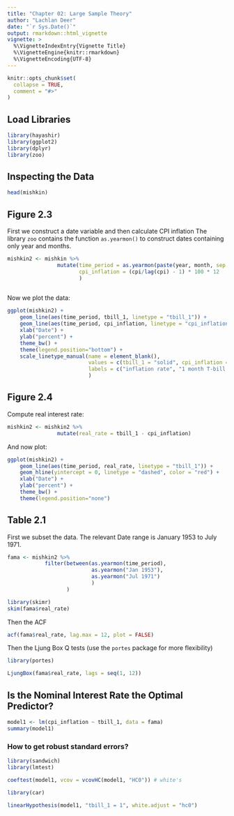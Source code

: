 ```yaml
---
title: "Chapter 02: Large Sample Theory"
author: "Lachlan Deer"
date: "`r Sys.Date()`"
output: rmarkdown::html_vignette
vignette: >
  %\VignetteIndexEntry{Vignette Title}
  %\VignetteEngine{knitr::rmarkdown}
  %\VignetteEncoding{UTF-8}
---
```


```r
knitr::opts_chunk$set(
  collapse = TRUE,
  comment = "#>"
)
```

## Load Libraries
```r
library(hayashir)
library(ggplot2)
library(dplyr)
library(zoo)
```


## Inspecting the Data

```r
head(mishkin)
```


## Figure 2.3
First we construct a date variable and then calculate CPI inflation
The library `zoo` contains the function `as.yearmon()` 
    to construct dates containing only year and months.
```r

mishkin2 <- mishkin %>%
                mutate(time_period = as.yearmon(paste(year, month, sep = "-")),
                       cpi_inflation = (cpi/lag(cpi) - 1) * 100 * 12
                       )
                

```

Now we plot the data:

```r
ggplot(mishkin2) +
    geom_line(aes(time_period, tbill_1, linetype = "tbill_1")) +
    geom_line(aes(time_period, cpi_inflation, linetype = "cpi_inflation")) +
    xlab("Date") +
    ylab("percent") +
    theme_bw() + 
    theme(legend.position="bottom") +
    scale_linetype_manual(name = element_blank(), 
                          values = c(tbill_1 = "solid", cpi_inflation = "dotted"),
                          labels = c("inflation rate", "1 month T-bill rate")
                          )
```

## Figure 2.4

Compute real interest rate:
```r
mishkin2 <- mishkin2 %>%
                mutate(real_rate = tbill_1 - cpi_inflation)

```

And now plot:
```r
ggplot(mishkin2) +
    geom_line(aes(time_period, real_rate, linetype = "tbill_1")) +
    geom_hline(yintercept = 0, linetype = "dashed", color = "red") +
    xlab("Date") +
    ylab("percent") +
    theme_bw() + 
    theme(legend.position="none")
```

## Table 2.1
First we subset the data.
The relevant Date range is January 1953 to July 1971.

```r
fama <- mishkin2 %>%
            filter(between(as.yearmon(time_period), 
                           as.yearmon("Jan 1953"), 
                           as.yearmon("Jul 1971")
                           )
                   )

```

```r
library(skimr)
skim(fama$real_rate)
```
Then the ACF
```r
acf(fama$real_rate, lag.max = 12, plot = FALSE)
```

Then the Ljung Box Q tests (use the `portes` package for more flexibility)

```r
library(portes)
```

```r
LjungBox(fama$real_rate, lags = seq(1, 12))
```

## Is the Nominal Interest Rate the Optimal Predictor?

```r
model1 <- lm(cpi_inflation ~ tbill_1, data = fama)
summary(model1)
```

### How to get robust standard errors?

```r
library(sandwich)
library(lmtest)

coeftest(model1, vcov = vcovHC(model1, "HC0")) # white's
```


```r
library(car)

linearHypothesis(model1, "tbill_1 = 1", white.adjust = "hc0")
```

